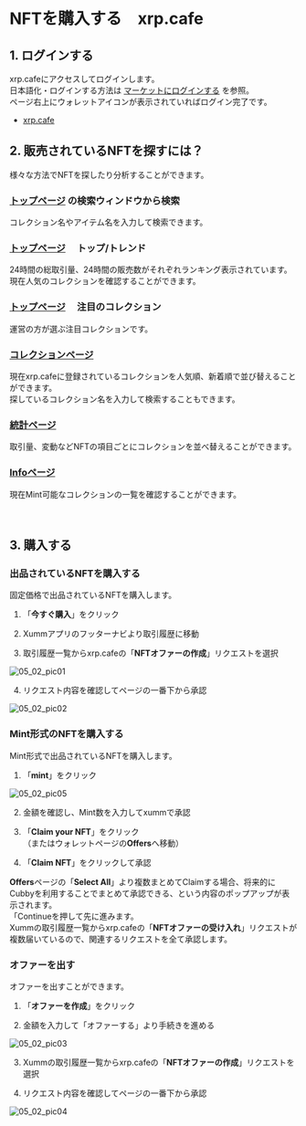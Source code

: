 # NFTを購入する　xrp.cafe

<a id="05_02_01"></a>
## 1. ログインする

xrp.cafeにアクセスしてログインします。  
日本語化・ログインする方法は [マーケットにログインする](/02_how_to_start/02_login) を参照。  
ページ右上にウォレットアイコンが表示されていればログイン完了です。
- [xrp.cafe](https://xrp.cafe/)


<a id="05_02_02"></a>
## 2. 販売されているNFTを探すには？

様々な方法でNFTを探したり分析することができます。

### [トップページ](https://xrp.cafe/) の検索ウィンドウから検索

コレクション名やアイテム名を入力して検索できます。

### [トップページ](https://xrp.cafe/) 　**トップ**/**トレンド**

24時間の総取引量、24時間の販売数がそれぞれランキング表示されています。  
現在人気のコレクションを確認することができます。

### [トップページ](https://xrp.cafe/) 　**注目のコレクション**

運営の方が選ぶ注目コレクションです。

### [コレクションページ](https://xrp.cafe/collections)
現在xrp.cafeに登録されているコレクションを人気順、新着順で並び替えることができます。  
探しているコレクション名を入力して検索することもできます。

### [統計ページ](https://xrp.cafe/stats)
取引量、変動などNFTの項目ごとにコレクションを並べ替えることができます。

### [Infoページ](https://xrp.cafe/info)
現在Mint可能なコレクションの一覧を確認することができます。

　
<a id="05_02_03"></a>
## 3. 購入する

### 出品されているNFTを購入する

固定価格で出品されているNFTを購入します。

1. 「**今すぐ購入**」をクリック

2. Xummアプリのフッターナビより取引履歴に移動

3. 取引履歴一覧からxrp.cafeの「**NFTオファーの作成**」リクエストを選択

 <img className="" src="/manual_pic/05_02_pic01.png" alt="05_02_pic01" />

4. リクエスト内容を確認してページの一番下から承認

 <img className="" src="/manual_pic/05_02_pic02.png" alt="05_02_pic02" />


 ### Mint形式のNFTを購入する

Mint形式で出品されているNFTを購入します。

 1. 「**mint**」をクリック

  <img className="" src="/manual_pic/05_02_pic05.png" alt="05_02_pic05" />

 2. 金額を確認し、Mint数を入力してxummで承認
 
 3. 「**Claim your NFT**」をクリック  
 （またはウォレットページの**Offers**へ移動）
 
 4. 「**Claim NFT**」をクリックして承認  
 
 **Offers**ページの「**Select All**」より複数まとめてClaimする場合、将来的にCubbyを利用することでまとめて承認できる、という内容のポップアップが表示されます。  
 「Continueを押して先に進みます。  
 Xummの取引履歴一覧からxrp.cafeの「**NFTオファーの受け入れ**」リクエストが複数届いているので、関連するリクエストを全て承認します。


### オファーを出す

オファーを出すことができます。

1. 「**オファーを作成**」をクリック

2. 金額を入力して「オファーする」より手続きを進める

 <img className="" src="/manual_pic/05_02_pic03.png" alt="05_02_pic03" />

3. Xummの取引履歴一覧からxrp.cafeの「**NFTオファーの作成**」リクエストを選択

4. リクエスト内容を確認してページの一番下から承認

 <img className="" src="/manual_pic/05_02_pic04.png" alt="05_02_pic04" />
